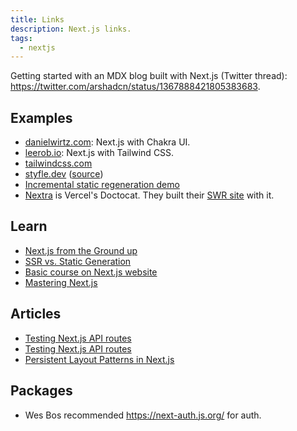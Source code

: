 ```yaml
---
title: Links
description: Next.js links.
tags:
  - nextjs
---
```


Getting started with an MDX blog built with Next.js (Twitter thread):
https://twitter.com/arshadcn/status/1367888421805383683.

## Examples

- [danielwirtz.com](https://danielwirtz.com/): Next.js with Chakra UI.
- [leerob.io](https://leerob.io/): Next.js with Tailwind CSS.
- [tailwindcss.com](https://tailwindcss.com/)
- [styfle.dev](https://styfle.dev/)
  ([source](https://github.com/styfle/styfle.dev))
- [Incremental static regeneration demo](https://reactions-demo.now.sh/)
- [Nextra](https://github.com/shuding/nextra) is Vercel's Doctocat. They built
  their [SWR site](https://github.com/vercel/swr-site) with it.

## Learn

- [Next.js from the Ground up](https://explorers.netlify.com/learn/nextjs)
- [SSR vs. Static Generation](https://vercel.com/blog/nextjs-server-side-rendering-vs-static-generation)
- [Basic course on Next.js website](https://nextjs.org/learn/)
- [Mastering Next.js](https://masteringnextjs.com/)

## Articles

- [Testing Next.js API routes](https://www.metamas.com/testing-nextjs-api-routes)
- [Testing Next.js API routes](https://dev.to/metamas/testing-next-js-api-routes-55g3)
- [Persistent Layout Patterns in Next.js](https://adamwathan.me/2019/10/17/persistent-layout-patterns-in-nextjs/)

## Packages

- Wes Bos recommended https://next-auth.js.org/ for auth.
